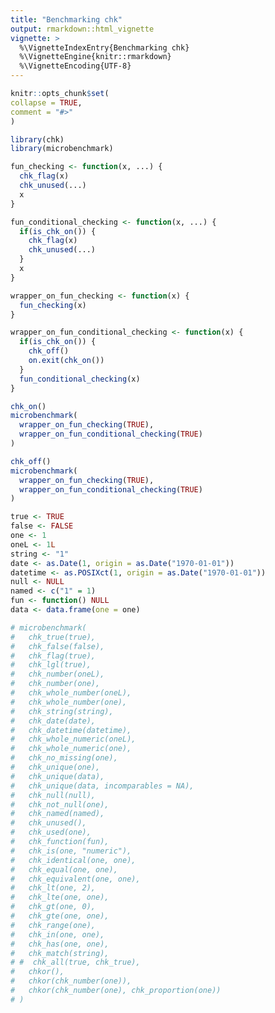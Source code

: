 ```yaml
---
title: "Benchmarking chk"
output: rmarkdown::html_vignette
vignette: >
  %\VignetteIndexEntry{Benchmarking chk}
  %\VignetteEngine{knitr::rmarkdown}
  %\VignetteEncoding{UTF-8}
---
```

  
```r
knitr::opts_chunk$set(
collapse = TRUE,
comment = "#>"
)
```

```r
library(chk)
library(microbenchmark)
```

```r

fun_checking <- function(x, ...) {
  chk_flag(x)
  chk_unused(...)  
  x
}

fun_conditional_checking <- function(x, ...) {
  if(is_chk_on()) {
    chk_flag(x)
    chk_unused(...)
  }
  x
}

wrapper_on_fun_checking <- function(x) {
  fun_checking(x)
}

wrapper_on_fun_conditional_checking <- function(x) {
  if(is_chk_on()) {
    chk_off()
    on.exit(chk_on())
  }
  fun_conditional_checking(x)
}
```

```r
chk_on()
microbenchmark(
  wrapper_on_fun_checking(TRUE),
  wrapper_on_fun_conditional_checking(TRUE)
)

chk_off()
microbenchmark(
  wrapper_on_fun_checking(TRUE),
  wrapper_on_fun_conditional_checking(TRUE)
)
```


```r
true <- TRUE
false <- FALSE
one <- 1
oneL <- 1L
string <- "1"
date <- as.Date(1, origin = as.Date("1970-01-01"))
datetime <- as.POSIXct(1, origin = as.Date("1970-01-01"))
null <- NULL
named <- c("1" = 1)
fun <- function() NULL
data <- data.frame(one = one)
```

```r
# microbenchmark(
#   chk_true(true),
#   chk_false(false),
#   chk_flag(true),
#   chk_lgl(true),
#   chk_number(oneL),
#   chk_number(one),
#   chk_whole_number(oneL),
#   chk_whole_number(one),
#   chk_string(string),
#   chk_date(date),
#   chk_datetime(datetime),
#   chk_whole_numeric(oneL),
#   chk_whole_numeric(one),
#   chk_no_missing(one),
#   chk_unique(one),
#   chk_unique(data),
#   chk_unique(data, incomparables = NA),
#   chk_null(null),
#   chk_not_null(one),
#   chk_named(named),
#   chk_unused(),
#   chk_used(one),
#   chk_function(fun),
#   chk_is(one, "numeric"),
#   chk_identical(one, one),
#   chk_equal(one, one),
#   chk_equivalent(one, one),
#   chk_lt(one, 2),
#   chk_lte(one, one),
#   chk_gt(one, 0),
#   chk_gte(one, one),
#   chk_range(one),
#   chk_in(one, one),
#   chk_has(one, one),
#   chk_match(string),
# #  chk_all(true, chk_true),
#   chkor(),
#   chkor(chk_number(one)),
#   chkor(chk_number(one), chk_proportion(one))
# )
```
